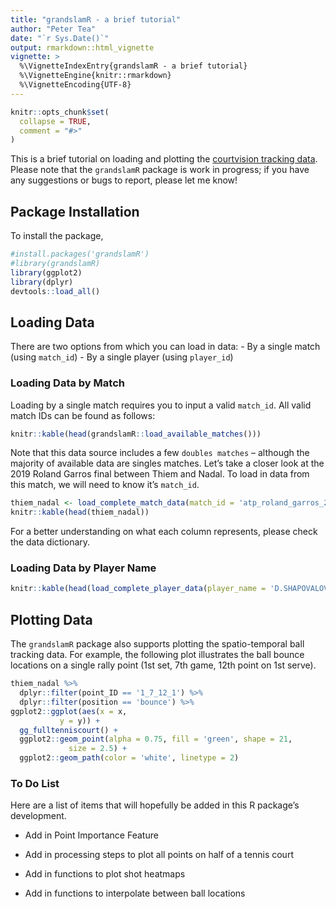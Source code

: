 ```yaml
---
title: "grandslamR - a brief tutorial"
author: "Peter Tea"
date: "`r Sys.Date()`"
output: rmarkdown::html_vignette
vignette: >
  %\VignetteIndexEntry{grandslamR - a brief tutorial}
  %\VignetteEngine{knitr::rmarkdown}
  %\VignetteEncoding{UTF-8}
---
```


```r
knitr::opts_chunk$set(
  collapse = TRUE,
  comment = "#>"
)
```

This is a brief tutorial on loading and plotting the [courtvision tracking data](google.com). Please note that the `grandslamR` package is work in progress; if you have any suggestions or bugs to report, please let me know!

## Package Installation

To install the package, 
```r
#install.packages('grandslamR')
#library(grandslamR)
library(ggplot2)
library(dplyr)
devtools::load_all()
```

## Loading Data

There are two options from which you can load in data:
 - By a single match (using `match_id`)
 - By a single player (using `player_id`)
 
### Loading Data by Match

Loading by a single match requires you to input a valid `match_id`. All valid match IDs can be found as follows:

```r
knitr::kable(head(grandslamR::load_available_matches()))
```

Note that this data source includes a few `doubles matches` -- although the majority of available data are singles matches. Let's take a closer look at the 2019 Roland Garros final between Thiem and Nadal. To load in data from this match, we will need to know it's `match_id`.

```r
thiem_nadal <- load_complete_match_data(match_id = 'atp_roland_garros_2019_SM001')
knitr::kable(head(thiem_nadal))
```

For a better understanding on what each column represents, please check the data dictionary.

### Loading Data by Player Name

```r
knitr::kable(head(load_complete_player_data(player_name = 'D.SHAPOVALOV')))
```


## Plotting Data

The `grandslamR` package also supports plotting the spatio-temporal ball tracking data. For example, the following plot illustrates the ball bounce locations on a single rally point (1st set, 7th game, 12th point on 1st serve).

```r
thiem_nadal %>%
  dplyr::filter(point_ID == '1_7_12_1') %>%
  dplyr::filter(position == 'bounce') %>%
ggplot2::ggplot(aes(x = x,
           y = y)) +
  gg_fulltenniscourt() +
  ggplot2::geom_point(alpha = 0.75, fill = 'green', shape = 21,
             size = 2.5) +
  ggplot2::geom_path(color = 'white', linetype = 2)
```


### To Do List

Here are a list of items that will hopefully be added in this R package's development.

 - Add in Point Importance Feature  
 
 - Add in processing steps to plot all points on half of a tennis court
 
 - Add in functions to plot shot heatmaps
 
 - Add in functions to interpolate between ball locations
